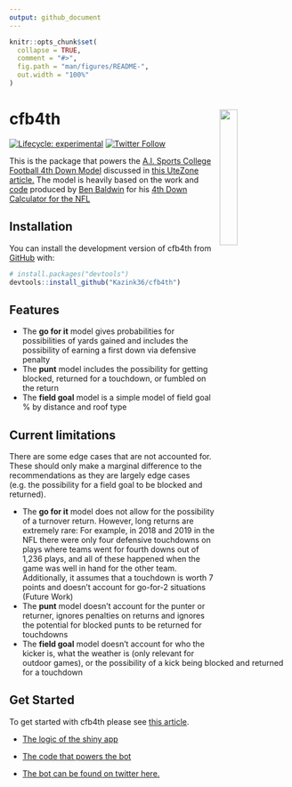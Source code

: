 ---
output: github_document
---

<!-- README.md is generated from README.Rmd. Please edit that file -->

```{r, include = FALSE}
knitr::opts_chunk$set(
  collapse = TRUE,
  comment = "#>",
  fig.path = "man/figures/README-",
  out.width = "100%"
)
```

# cfb4th <a href='https://kazink36.github.io/cfb4th'><img src='man/figures/logo.png' align="right" width="25%" min-width="120px" /></a>

<!-- badges: start -->
[![Lifecycle: experimental](https://img.shields.io/badge/lifecycle-experimental-orange.svg)](https://lifecycle.r-lib.org/articles/stages.html#experimental)
[![Twitter Follow](https://img.shields.io/twitter/follow/aisports_4th.svg?style=social)](https://twitter.com/aisports_4th)
<!-- badges: end -->

This is the package that powers the [A.I. Sports College Football 4th Down Model](https://kazink.shinyapps.io/cfb_fourth_down/) discussed in [this UteZone article.](https://247sports.com/college/utah/LongFormArticle/Utah-Fourth-Downs-2020-159851937/) The model is heavily based on the work and [code](https://www.nfl4th.com/) produced by [Ben Baldwin](https://twitter.com/benbbaldwin) for his [4th Down Calculator for the NFL](https://rbsdm.com/stats/fourth_calculator/)

## Installation

<!-- You can install the released version of cfb4th from [CRAN](https://CRAN.R-project.org) with: -->

<!-- ``` r -->
<!-- install.packages("cfb4th") -->
<!-- ``` -->

<!-- And the development version from [GitHub](https://github.com/) with: -->

<!-- ``` r -->
<!-- # install.packages("devtools") -->
<!-- devtools::install_github("Kazink36/cfb4th") -->
<!-- ``` -->

You can install the development version of cfb4th from [GitHub](https://github.com/) with:

``` r
# install.packages("devtools")
devtools::install_github("Kazink36/cfb4th")
```

## Features

* The **go for it** model gives probabilities for possibilities of yards gained and includes the possibility of earning a first down via defensive penalty
* The **punt** model includes the possibility for getting blocked, returned for a touchdown, or fumbled on the return
* The **field goal** model is a simple model of field goal % by distance and roof type

## Current limitations

There are some edge cases that are not accounted for. These should only make a marginal difference to the recommendations as they are largely edge cases (e.g. the possibility for a field goal to be blocked and returned).

* The **go for it** model does not allow for the possibility of a turnover return. However, long returns are extremely rare: For example, in 2018 and 2019 in the NFL there were only four defensive touchdowns on plays where teams went for fourth downs out of 1,236 plays, and all of these happened when the game was well in hand for the other team. Additionally, it assumes that a touchdown is worth 7 points and doesn't account for go-for-2 situations (Future Work)
* The **punt** model doesn’t account for the punter or returner, ignores penalties on returns and ignores the potential for blocked punts to be returned for touchdowns
* The **field goal** model doesn’t account for who the kicker is, what the weather is (only relevant for outdoor games), or the possibility of a kick being blocked and returned for a touchdown

## Get Started

To get started with cfb4th please see [this article](https://kazink36.github.io/cfb4th/docs/articles/articles/cfb4th.html). 


* [The logic of the shiny app](https://github.com/Kazink36/cfb_fourth_down/blob/main/app.R)

* [The code that powers the bot](https://github.com/Kazink36/cfb_fourth_down/tree/main/bot)

* [The bot can be found on twitter here.](https://twitter.com/aisports_4th)
